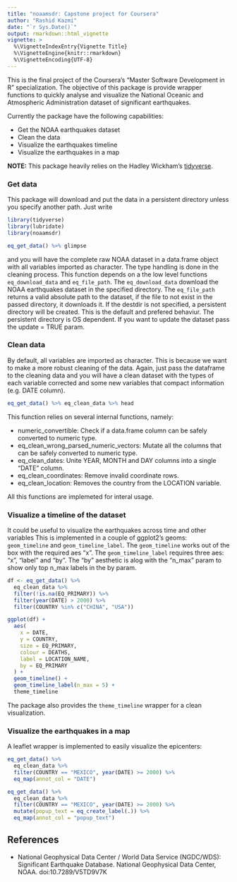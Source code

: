 ```yaml
---
title: "noaamsdr: Capstone project for Coursera"
author: "Rashid Kazmi"
date: "`r Sys.Date()`"
output: rmarkdown::html_vignette
vignette: >
  %\VignetteIndexEntry{Vignette Title}
  %\VignetteEngine{knitr::rmarkdown}
  %\VignetteEncoding{UTF-8}
---
```


This is the final project of the Coursera's "Master Software Development in R"
specialization. The objective of this package is provide wrapper functions to
quickly analyse and visualize the National Oceanic and Atmospheric Administration
dataset of significant earthquakes.

Currently the package have the following capabilities:

- Get the NOAA earthquakes dataset
- Clean the data
- Visualize the earthquakes timeline
- Visualize the earthquakes in a map

__NOTE:__ This package heavily relies on the Hadley Wickham's [tidyverse](tidyverse).

### Get data
This package will download and put the data in a persistent directory unless you
specify another path. Just write 

```r
library(tidyverse)
library(lubridate)
library(noaamsdr)

eq_get_data() %>% glimpse
```

and you will have the complete raw NOAA dataset in a data.frame object with all
variables imported as character. The type handling is done in the cleaning process.
This function depends on a the low level functions `eq_download_data` and `eq_file_path`.
The `eq_download_data` download the NOAA earthquakes dataset in the specified
directory. The `eq_file_path` returns a valid absolute path to the dataset, if
the file to not exist in the passed directory, it downloads it. If the destdir is
not specified, a persistent directory will be created. This is the default and
prefered behaviur. The persistent directory is OS dependent. If you want to update
the dataset pass the update = TRUE param.

### Clean data
By default, all variables are imported as character. This is because we want to
make a more robust cleaning of the data. Again, just pass the dataframe to 
the cleaning data and you will have a clean dataset with the types of each variable
corrected and some new variables that compact information (e.g. DATE column).

```r
eq_get_data() %>% eq_clean_data %>% head
```

This function relies on several internal functions, namely:

- numeric_convertible: Check if a data.frame column can be safely converted to
numeric type.
- eq_clean_wrong_parsed_numeric_vectors: Mutate all the columns that can be safely
converted to numeric type.
- eq_clean_dates: Unite YEAR, MONTH and DAY columns into a single "DATE" column.
- eq_clean_coordinates: Remove invalid coordinate rows.
- eq_clean_location: Removes the country from the LOCATION variable.

All this functions are implemeted for interal usage.


### Visualize a timeline of the dataset
It could be useful to visualize the earthquakes across time and other variables
This is implemented in a couple of ggplot2's geoms: `geom_timeline` and `geom_timeline_label`.
The `geom_timeline` works out of the box with the required aes "x". The `geom_timeline_label`
requires three aes: "x", "label" and "by". The "by" aesthetic is alog with the "n_max"
param to show only top n_max labels in the by param.

```r
df <- eq_get_data() %>%
  eq_clean_data %>%
  filter(!is.na(EQ_PRIMARY)) %>%
  filter(year(DATE) > 2000) %>%
  filter(COUNTRY %in% c("CHINA", "USA"))

ggplot(df) +
  aes(
    x = DATE,
    y = COUNTRY,
    size = EQ_PRIMARY,
    colour = DEATHS,
    label = LOCATION_NAME,
    by = EQ_PRIMARY
  ) +
  geom_timeline() +
  geom_timeline_label(n_max = 5) +
  theme_timeline
```

The package also provides the `theme_timeline` wrapper for a clean visualization.

### Visualize the earthquakes in a map
A leaflet wrapper is implemented to easily visualize the epicenters:

```r
eq_get_data() %>%
  eq_clean_data %>%
  filter(COUNTRY == "MEXICO", year(DATE) >= 2000) %>%
  eq_map(annot_col = "DATE")

eq_get_data() %>%
  eq_clean_data %>%
  filter(COUNTRY == "MEXICO", year(DATE) >= 2000) %>%
  mutate(popup_text = eq_create_label(.)) %>%
  eq_map(annot_col = "popup_text")
```


## References

- National Geophysical Data Center / World Data Service (NGDC/WDS): 
  Significant Earthquake Database.
  National Geophysical Data Center, NOAA. doi:10.7289/V5TD9V7K

[NOAA]: https://www.ngdc.noaa.gov/nndc/struts/form?t=101650&s=1&d=1
[tidyverse]: https://github.com/tidyverse/tidyverse
